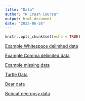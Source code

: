 ```yaml
---
title: "Data"
author: "R Crash Course"
output: html_document
date: "2023-06-26"
---
```


```r
knitr::opts_chunk$set(echo = TRUE)
```

[Example Whitespace delimited data](data/data.txt) 

[Example Comma delimited data](data/data.csv) 

[Example missing data](data/data_missing.txt)

[Turtle Data](data/turtle_data.txt)

[Bear data](data/bear_2008_2016.csv)

[Bobcat necropsy data](data/Bobcat_necropsy_data.csv)
